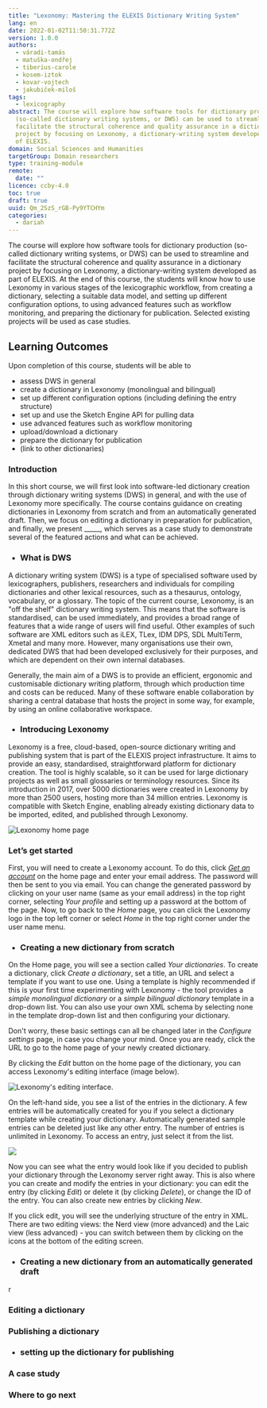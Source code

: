 ```yaml
---
title: "Lexonomy: Mastering the ELEXIS Dictionary Writing System"
lang: en
date: 2022-01-02T11:50:31.772Z
version: 1.0.0
authors:
  - váradi-tamás
  - matuška-ondřej
  - tiberius-carole
  - kosem-iztok
  - kovar-vojtech
  - jakubiček-miloš
tags:
  - lexicography
abstract: The course will explore how software tools for dictionary production
  (so-called dictionary writing systems, or DWS) can be used to streamline and
  facilitate the structural coherence and quality assurance in a dictionary
  project by focusing on Lexonomy, a dictionary-writing system developed as part
  of ELEXIS.
domain: Social Sciences and Humanities
targetGroup: Domain researchers
type: training-module
remote:
  date: ""
licence: ccby-4.0
toc: true
draft: true
uuid: Qm_2SzS_rGB-Py9YTCHYm
categories:
  - dariah
---
```

The course will explore how software tools for dictionary production (so-called dictionary writing systems, or DWS) can be used to streamline and facilitate the structural coherence and quality assurance in a dictionary project by focusing on Lexonomy, a dictionary-writing system developed as part of ELEXIS. At the end of this course, the students will know how to use Lexonomy in various stages of the lexicographic workflow, from creating a dictionary, selecting a suitable data model, and setting up different configuration options, to using advanced features such as workflow monitoring, and preparing the dictionary for publication. Selected existing projects will be used as case studies.

## Learning Outcomes

Upon completion of this course, students will be able to

- assess DWS in general
- create a dictionary in Lexonomy (monolingual and bilingual)
- set up different configuration options (including defining the entry structure)
- set up and use the Sketch Engine API for pulling data
- use advanced features such as workflow monitoring
- upload/download a dictionary
- prepare the dictionary for publication
- (link to other dictionaries)

### Introduction

In this short course, we will first look into software-led dictionary creation through dictionary writing systems (DWS) in general, and with the use of Lexonomy more specifically. The course contains guidance on creating dictionaries in Lexonomy from scratch and from an automatically generated draft. Then, we focus on editing a dictionary in preparation for publication, and finally, we present \_\_\_\__, which serves as a case study to demonstrate several of the featured actions and what can be achieved.

- ### What is DWS

A dictionary writing system (DWS) is a type of specialised software used by lexicographers, publishers, researchers and individuals for compiling dictionaries and other lexical resources, such as a thesaurus, ontology, vocabulary, or a glossary. The topic of the current course, Lexonomy, is an "off the shelf" dictionary writing system. This means that the software is standardised, can be used immediately, and provides a broad range of features that a wide range of users will find useful. Other examples of such software are XML editors such as iLEX, TLex, IDM DPS, SDL MultiTerm, Xmetal and many more. However, many organisations use their own, dedicated DWS that had been developed exclusively for their purposes, and which are dependent on their own internal databases.

Generally, the main aim of a DWS is to provide an efficient, ergonomic and customisable dictionary writing platform, through which production time and costs can be reduced. Many of these software enable collaboration by sharing a central database that hosts the project in some way, for example, by using an online collaborative workspace.

- ### Introducing Lexonomy

Lexonomy is a free, cloud-based, open-source dictionary writing and publishing system that is part of the ELEXIS project infrastructure. It aims to provide an easy, standardised, straightforward platform for dictionary creation. The tool is highly scalable, so it can be used for large dictionary projects as well as small glossaries or terminology resources. Since its introduction in 2017, over 5000 dictionaries were created in Lexonomy by more than 2500 users, hosting more than 34 million entries. Lexonomy is compatible with Sketch Engine, enabling already existing dictionary data to be imported, edited, and published through Lexonomy.

![Lexonomy home page](images/main.png "Lexonomy home page at https://www.lexonomy.eu/")

### Let’s get started

First, you will need to create a Lexonomy account. To do this, click _[Get an account](https://www.lexonomy.eu/signup/)_ on the home page and enter your email address. The password will then be sent to you via email. You can change the generated password by clicking on your user name (same as your email address) in the top right corner, selecting _Your profile_ and setting up a password at the bottom of the page. Now, to go back to the _Home_ page, you can click the Lexonomy logo in the top left corner or select _Home_ in the top right corner under the user name menu.

- ### Creating a new dictionary from scratch

On the Home page, you will see a section called _Your dictionaries_. To create a dictionary, click _Create a dictionary_, set a title, an URL and select a template if you want to use one. Using a template is highly recommended if this is your first time experimenting with Lexonomy - the tool provides a _simple monolingual_ _dictionary_ or a _simple bilingual dictionary_ template in a drop-down list. You can also use your own XML schema by selecting none in the template drop-down list and then configuring your dictionary.

Don't worry, these basic settings can all be changed later in the _Configure settings_ page, in case you change your mind. Once you are ready, click the URL to go to the home page of your newly created dictionary.

By clicking the _Edit_ button on the home page of the dictionary, you can access Lexonomy's editing interface (image below). 

![](https://www.lexonomy.eu/docs/02-01.png "Lexonomy's editing interface.")

On the left-hand side, you see a list of the entries in the dictionary. A few entries will be automatically created for you if you select a dictionary template while creating your dictionary. Automatically generated sample entries can be deleted just like any other entry. The number of entries is unlimited in Lexonomy. To access an entry, just select it from the list.

![](https://www.lexonomy.eu/docs/02-02.png)

Now you can see what the entry would look like if you decided to publish your dictionary through the Lexonomy server right away. This is also where you can create and modify the entries in your dictionary: you can edit the entry (by clicking _Edit_) or delete it (by clicking _Delete_), or change the ID of the entry. You can also create new entries by clicking _New_. 

If you click edit, you will see the underlying structure of the entry in XML. There are two editing views: the Nerd view (more advanced) and the Laic view (less advanced) - you can switch between them by clicking on the icons at the bottom of the editing screen.



- ### Creating a new dictionary from an automatically generated draft

r

### Editing a dictionary

### Publishing a dictionary

- ### setting up the dictionary for publishing

### A case study

### Where to go next